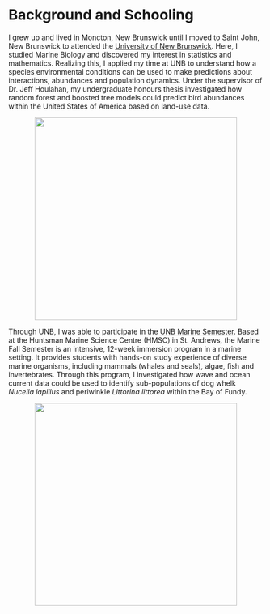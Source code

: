 # Background and Schooling {.unnumbered}

I grew up and lived in Moncton, New Brunswick until I moved to Saint John, New Brunswick to attended the [University of New Brunswick](https://www.unb.ca/). Here, I studied Marine Biology and discovered my interest in statistics and mathematics. Realizing this, I applied my time at UNB to understand how a species environmental conditions can be used to make predictions about interactions, abundances and population dynamics. Under the supervisor of Dr. Jeff Houlahan, my undergraduate honours thesis investigated how random forest and boosted tree models could predict bird abundances within the United States of America based on land-use data.

<center>

![](images/IMG_1622.JPG){width="400"}

</center>

Through UNB, I was able to participate in the [UNB Marine Semester](https://www.unb.ca/saintjohn/sase/dept/bio-sciences/programs/marine-semester.html). Based at the Huntsman Marine Science Centre (HMSC) in St. Andrews, the Marine Fall Semester is an intensive, 12-week immersion program in a marine setting. It provides students with hands-on study experience of diverse marine organisms, including mammals (whales and seals), algae, fish and invertebrates. Through this program, I investigated how wave and ocean current data could be used to identify sub-populations of dog whelk *Nucella lapillus* and periwinkle *Littorina littorea* within the Bay of Fundy.

<center>

![](images/unspecified-1.jpg){width="400"}

</center>
